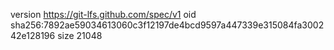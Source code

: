 version https://git-lfs.github.com/spec/v1
oid sha256:7892ae59034613060c3f12197de4bcd9597a447339e315084fa300242e128196
size 21048
